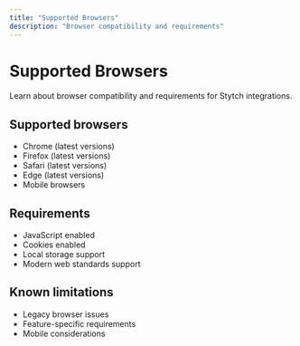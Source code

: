 ```yaml
---
title: "Supported Browsers"
description: "Browser compatibility and requirements"
---
```


# Supported Browsers

Learn about browser compatibility and requirements for Stytch integrations.

## Supported browsers

- Chrome (latest versions)
- Firefox (latest versions)
- Safari (latest versions)
- Edge (latest versions)
- Mobile browsers

## Requirements

- JavaScript enabled
- Cookies enabled
- Local storage support
- Modern web standards support

## Known limitations

- Legacy browser issues
- Feature-specific requirements
- Mobile considerations

